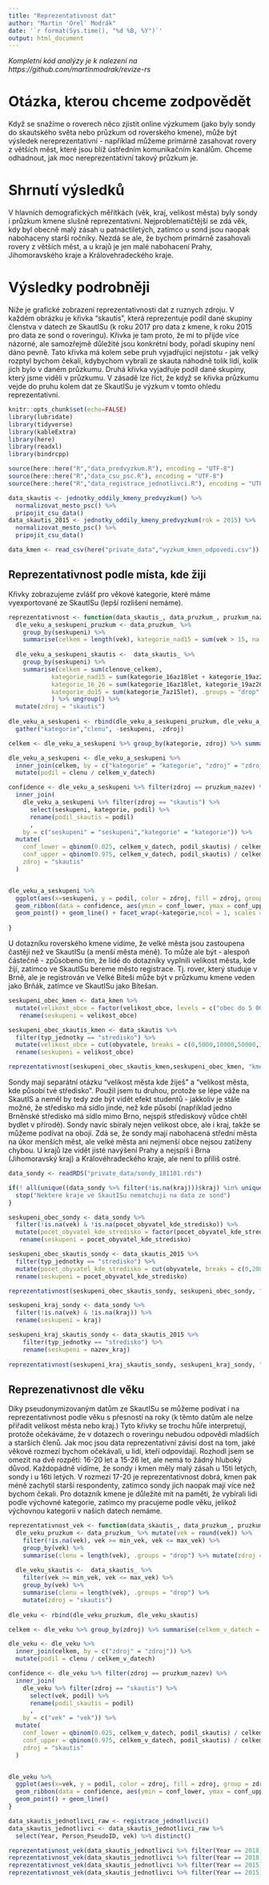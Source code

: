 ---
title: "Reprezentativnost dat"
author: "Martin 'Orel' Modrák"
date: '`r format(Sys.time(), "%d %B, %Y")`'
output: html_document
---

_Kompletní kód analýzy je k nalezení na https://github.com/martinmodrak/revize-rs _

# Otázka, kterou chceme zodpovědět

Když se snažíme o roverech něco zjistit online výzkumem (jako byly sondy do skautského světa nebo průzkum od roverského kmene), může být výsledek nereprezentativní - například můžeme primárně zasahovat rovery z větších měst, které jsou blíž ústředním komunikačním kanálům. Chceme odhadnout, jak moc nereprezentativní takový průzkum je.

# Shrnutí výsledků

V hlavních demografických měřítkách (věk, kraj, velikost města) byly sondy i průzkum kmene slušně reprezentativní. Nejproblematičtější se zdá věk, kdy byl obecně malý zásah u patnáctiletých, zatímco u sond jsou naopak nabohaceny starší ročníky. Nezdá se ale, že bychom primárně zasahovali rovery z větších měst, a u krajů je jen malé nabohacení Prahy, Jihomoravského kraje a Královehradeckého kraje.

# Výsledky podrobněji

Níže je grafické zobrazení reprezentativnosti dat z ruznych zdroju. V každém obrázku je křivka "skautis", která reprezentuje podíl dané skupiny členstva v datech ze SkautISu (k roku 2017 pro data z kmene, k roku 2015 pro data ze sond o roveringu). Křivka je tam proto, že mi to přijde více názorné, ale samozřejmě důležité jsou konkrétní body, pořadí skupiny není dáno pevně. Tato křivka má kolem sebe pruh vyjadřující nejistotu - jak velký rozptyl bychom čekali, kdybychom vybrali ze skauta náhodně tolik lidí, kolik jich bylo v daném průzkumu. Druhá křivka vyjadřuje podíl dané skupiny, který jsme viděli v průzkumu. V zásadě lze říct, že když se křivka průzkumu vejde do pruhu kolem dat ze SkautISu je výzkum v tomto ohledu reprezentativní.

```{r setup, message=FALSE, echo=FALSE, results='hide', warning=FALSE}
knitr::opts_chunk$set(echo=FALSE)
library(lubridate)
library(tidyverse)
library(kableExtra)
library(here)
library(readxl)
library(bindrcpp)

source(here::here("R","data_predvyzkum.R"), encoding = "UTF-8")
source(here::here("R","data_csu_psc.R"), encoding = "UTF-8")
source(here::here("R","data_registrace_jednotlivci.R"), encoding = "UTF-8")

```

```{r}
data_skautis <- jednotky_oddily_kmeny_predvyzkum() %>%
  normalizovat_mesto_psc() %>%
  pripojit_csu_data()
data_skautis_2015 <- jednotky_oddily_kmeny_predvyzkum(rok = 2015) %>%
  normalizovat_mesto_psc() %>%
  pripojit_csu_data()

```


```{r message=FALSE}
data_kmen <- read_csv(here("private_data","vyzkum_kmen_odpovedi.csv")) %>% rename(vek = `Kolik Ti je let?`, velikost_obce = `Z jak velkého města pocházíš?`)
```

## Reprezentativnost podle místa, kde žiji

Křivky zobrazujeme zvlášť pro věkové kategorie, které máme vyexportované ze SkautISu (lepší rozlišení nemáme).



```{r}
reprezentativnost <- function(data_skautis_, data_pruzkum_, pruzkum_nazev, seskupeni_nazev) {
  dle_veku_a_seskupeni_pruzkum <- data_pruzkum_ %>% 
    group_by(seskupeni) %>%
    summarise(celkem = length(vek), kategorie_nad15 = sum(vek > 15, na.rm = TRUE), kategorie_16_26 = sum(vek >15 & vek <=26, na.rm = TRUE), kategorie_do15 = sum(vek <= 15, na.rm = TRUE), .groups = "drop") %>% mutate(zdroj = pruzkum_nazev)
  
  dle_veku_a_seskupeni_skautis <-  data_skautis_ %>%
    group_by(seskupeni) %>%
    summarise(celkem = sum(clenove_celkem), 
            kategorie_nad15 = sum(kategorie_16az18let + kategorie_19az26let + kategorie_nad26let), 
            kategorie_16_26 = sum(kategorie_16az18let, kategorie_19az26let),
            kategorie_do15 = sum(kategorie_7az15let), .groups = "drop"
            ) %>% ungroup() %>%
  mutate(zdroj = "skautis")
  
dle_veku_a_seskupeni <- rbind(dle_veku_a_seskupeni_pruzkum, dle_veku_a_seskupeni_skautis) %>%
  gather("kategorie","clenu", -seskupeni, -zdroj)

celkem <- dle_veku_a_seskupeni %>% group_by(kategorie, zdroj) %>% summarise(celkem_v_datech = sum(clenu), .groups = "drop")

dle_veku_a_seskupeni <- dle_veku_a_seskupeni %>%
  inner_join(celkem, by = c("kategorie" = "kategorie", "zdroj" = "zdroj")) %>% 
  mutate(podil = clenu / celkem_v_datech)

confidence <- dle_veku_a_seskupeni %>% filter(zdroj == pruzkum_nazev) %>%
  inner_join(
    dle_veku_a_seskupeni %>% filter(zdroj == "skautis") %>% 
      select(seskupeni, kategorie, podil) %>%
      rename(podil_skautis = podil)
      , 
    by = c("seskupeni" = "seskupeni","kategorie" = "kategorie")) %>%
  mutate(
    conf_lower = qbinom(0.025, celkem_v_datech, podil_skautis) / celkem_v_datech,
    conf_upper = qbinom(0.975, celkem_v_datech, podil_skautis) / celkem_v_datech,
    zdroj = "skautis"
  )


dle_veku_a_seskupeni %>% 
  ggplot(aes(x=seskupeni, y = podil, color = zdroj, fill = zdroj, group = zdroj)) + 
  geom_ribbon(data = confidence, aes(ymin = conf_lower, ymax = conf_upper), alpha = 0.2, color = "transparent") +
  geom_point() + geom_line() + facet_wrap(~kategorie,ncol = 1, scales = "free_y") 
  
}
```

U dotazníku roverského kmene vidíme, že velké města jsou zastoupena častěji než ve SkautISu (a menší města méně). To může ale být - alespoň částečně - způsobeno tím, že lidé do dotazníky vyplnili velikost města, kde žijí, zatímco ve SkautISu bereme město registrace. Tj. rover, který studuje v Brně, ale je registrován ve Velké Bíteši může být v průzkumu kmene veden jako Brňák, zatímce ve SkautISu jako Bítešan.

```{r}

seskupeni_obec_kmen <- data_kmen %>% 
  mutate(velikost_obce = factor(velikost_obce, levels = c("obec do 5 000 obyvatel","obec do 10 000 obyvatel","obec do 50 000 obyvatel","obec do 100 000 obyvatel","obec nad 100 000 obyvatel"), labels = c("< 5 000","< 10 000", "< 50 000","< 100 000","100 000 +"))) %>%
   rename(seskupeni = velikost_obce) 

seskupeni_obec_skautis_kmen <- data_skautis %>% 
  filter(typ_jednotky == "stredisko") %>%
  mutate(velikost_obce = cut(obyvatele, breaks = c(0,5000,10000,50000,100000,1e7), labels = c("< 5 000","< 10 000", "< 50 000","< 100 000","100 000 +"))) %>%
  rename(seskupeni = velikost_obce) 

reprezentativnost(seskupeni_obec_skautis_kmen,seskupeni_obec_kmen, "kmen", "velikost obce")

```

Sondy mají separátní otázku "velikost města kde žiješ" a "velikost města, kde působí tvé středisko". Použil jsem tu druhou, protože se lépe váže na SkautIS a neměl by tedy zde být vidět efekt studentů - jakkoliv je stále možné, že středisko má sídlo jinde, než kde působí (například jedno Brněnské středisko má sídlo mimo Brno, nejspíš střediskový vůdce chtěl bydlet v přírodě). Sondy navíc sbíraly nejen velikost obce, ale i kraj, takže se můžeme podívat na obojí. Zdá se, že sondy mají nabohacená střední města na úkor menších měst, ale velké města ani nejmenší obce nejsou zatíženy chybou. U krajů lze vidět jisté navýšení Prahy a nejspíš i Brna (Jihomoravský kraj) a Královéhradeckého kraje, ale není to příliš ostré.

```{r}
data_sondy <- readRDS("private_data/sondy_181101.rds")

if(! all(unique((data_sondy %>% filter(!is.na(kraj)))$kraj) %in% unique(data_skautis$nazev_kraj))){
  stop("Nektere kraje ve SkautISu nematchuji na data ze sond")
}
```

```{r}
seskupeni_obec_sondy <- data_sondy %>% 
  filter(!is.na(vek) & !is.na(pocet_obyvatel_kde_stredisko)) %>%
  mutate(pocet_obyvatel_kde_stredisko = factor(pocet_obyvatel_kde_stredisko, levels = c("Do 1 999 obyvatel","2 000 – 9 999 obyvatel","10 000 – 99 999 obyvatel","100 000 a více obyvatel"), labels = c("< 2 000","< 10 000", "< 100 000","100 000 +"))) %>%
   rename(seskupeni = pocet_obyvatel_kde_stredisko) 

seskupeni_obec_skautis_sondy <- data_skautis_2015 %>% 
  filter(typ_jednotky == "stredisko") %>%
  mutate(pocet_obyvatel_kde_stredisko = cut(obyvatele, breaks = c(0,2000,10000,100000,1e7), labels = c("< 2 000","< 10 000", "< 100 000","100 000 +"))) %>%
  rename(seskupeni = pocet_obyvatel_kde_stredisko) 

reprezentativnost(seskupeni_obec_skautis_sondy, seskupeni_obec_sondy, "_sondy", "pocet_obyvatel_kde_stredisko")

```
```{r, fig.height=8}
seskupeni_kraj_sondy <- data_sondy %>% 
  filter(!is.na(vek) & !is.na(kraj)) %>%
  rename(seskupeni = kraj)

seskupeni_kraj_skautis_sondy <- data_skautis_2015 %>%
    filter(typ_jednotky == "stredisko") %>%
    rename(seskupeni = nazev_kraj)
  
reprezentativnost(seskupeni_kraj_skautis_sondy, seskupeni_kraj_sondy, "_sondy", "kraj") +  theme(axis.text.x = element_text(angle = 90, hjust = 1))

```

## Reprezenativnost dle věku

Díky pseudonymizovaným datům ze SkautISu se můžeme podívat i na reprezentativnost podle věku s přesností na roky (k těmto datům ale nelze přiřadit velikost města nebo kraj.) Tyto křivky se trochu hůře interpretují, protože očekáváme, že v dotazech o roveringu nebudou odpovědi mladších a starších členů. Jak moc jsou data reprezentativní závisí dost na tom, jaké věkové rozmezí bychom očekávali, u lidí, kteří odpovídají. Rozhodl jsem se omezit na dvě rozpětí:  16-20 let a 15-26 let, ale nemá to žádný hluboký důvod. Každopádně vidíme, že sondy i kmen měly malý zásah u 15ti letých, sondy i u 16ti letých. V rozmezí 17-20 je reprezentativnost dobrá, kmen pak méně zachytil starší respondenty, zatímco sondy jich naopak mají více než bychom čekali. Pro dotazník kmene je důležité mít na paměti, že vybírali lidi podle výchovné kategorie, zatímco my pracujeme podle věku, jelikož výchovnou kategorii v našich datech nemáme.

```{r}
reprezentativnost_vek <- function(data_skautis_, data_pruzkum_, pruzkum_nazev, min_vek = 15, max_vek = 21) {
  dle_veku_pruzkum <- data_pruzkum_ %>% mutate(vek = round(vek)) %>%
    filter(!is.na(vek), vek >= min_vek, vek <= max_vek) %>%
    group_by(vek) %>%
    summarise(clenu = length(vek), .groups = "drop") %>% mutate(zdroj = pruzkum_nazev)
  
  dle_veku_skautis <-  data_skautis_ %>%
    filter(vek >= min_vek, vek <= max_vek) %>%
    group_by(vek) %>%
    summarise(clenu = length(vek), .groups = "drop") %>% 
    mutate(zdroj = "skautis")
  
dle_veku <- rbind(dle_veku_pruzkum, dle_veku_skautis) 

celkem <- dle_veku %>% group_by(zdroj) %>% summarise(celkem_v_datech = sum(clenu), .groups = "drop")

dle_veku <- dle_veku %>%
  inner_join(celkem, by = c("zdroj" = "zdroj")) %>% 
  mutate(podil = clenu / celkem_v_datech)

confidence <- dle_veku %>% filter(zdroj == pruzkum_nazev) %>%
  inner_join(
    dle_veku %>% filter(zdroj == "skautis") %>% 
      select(vek, podil) %>%
      rename(podil_skautis = podil)
      , 
    by = c("vek" = "vek")) %>%
  mutate(
    conf_lower = qbinom(0.025, celkem_v_datech, podil_skautis) / celkem_v_datech,
    conf_upper = qbinom(0.975, celkem_v_datech, podil_skautis) / celkem_v_datech,
    zdroj = "skautis"
  )


dle_veku %>% 
  ggplot(aes(x=vek, y = podil, color = zdroj, fill = zdroj, group = zdroj)) + 
  geom_ribbon(data = confidence, aes(ymin = conf_lower, ymax = conf_upper), alpha = 0.2, color = "transparent") +
  geom_point() + geom_line()  
}
```

```{r}
data_skautis_jednotlivci_raw <- registrace_jednotlivci()
data_skautis_jednotlivci <- data_skautis_jednotlivci_raw %>%
  select(Year, Person_PseudoID, vek) %>% distinct()

```

```{r}
reprezentativnost_vek(data_skautis_jednotlivci %>% filter(Year == 2018), data_kmen, "kmen", min_vek = 16, max_vek = 20)
reprezentativnost_vek(data_skautis_jednotlivci %>% filter(Year == 2018), data_kmen, "kmen", min_vek = 15, max_vek = 26)
reprezentativnost_vek(data_skautis_jednotlivci %>% filter(Year == 2015), data_sondy, "_sondy", min_vek = 16, max_vek = 20)
reprezentativnost_vek(data_skautis_jednotlivci %>% filter(Year == 2015), data_sondy, "_sondy", min_vek = 15, max_vek = 26)
```
